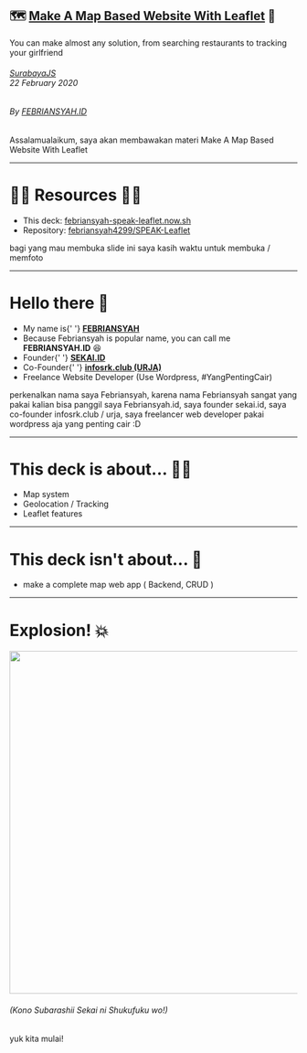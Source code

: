 
## 🗺️ [Make A Map Based Website With Leaflet](.) 🗾

You can make almost any solution, from searching restaurants to tracking your girlfriend

###### [SurabayaJS](https://surabayajs.org) <br /> 22 February 2020
###### By [FEBRIANSYAH.ID](https://febriansyah.id)

<Notes>
  Assalamualaikum, saya akan membawakan materi Make A Map Based Website With Leaflet
</Notes>

---

# 👨‍💻 Resources 👩‍💻

- This deck: [febriansyah-speak-leaflet.now.sh](https://febriansyah-speak-leaflet.now.sh/)
- Repository: [febriansyah4299/SPEAK-Leaflet](https://github.com/febriansyah4299/SPEAK-Leaflet)

<Notes>
  bagi yang mau membuka slide ini saya kasih waktu untuk membuka / memfoto
</Notes>

---

# Hello there 👋

<ul>
  <Appear>
    <li>
      My name is{' '}
      <b>
        <a href='https://febriansyah.id'>FEBRIANSYAH</a>
      </b>
    </li>
    <li>
      Because Febriansyah is popular name, you can call me <b>FEBRIANSYAH.ID</b> 😆
    </li>
    <li>
      Founder{' '}
      <a href='https://sekai.id'>
        <b>SEKAI.ID</b>
      </a>
    </li>
    <li>
        Co-Founder{' '}
        <a href='https://infosrk.club'>
            <b>infosrk.club (URJA)</b>
          </a>
        </li>
    <li>
      Freelance Website Developer (Use Wordpress, #YangPentingCair)
    </li>
  </Appear>
</ul>

<Notes>
  perkenalkan nama saya Febriansyah, karena nama Febriansyah sangat yang pakai kalian bisa panggil saya Febriansyah.id, saya founder sekai.id, saya co-founder infosrk.club / urja,
  saya freelancer web developer pakai wordpress aja yang penting cair :D
</Notes>

---

# This deck is about... 👨‍💻

- Map system
- Geolocation / Tracking
- Leaflet features

---

# This deck isn't about... 🙅

- make a complete map web app ( Backend, CRUD )

---

# Explosion! 💥

<img src="https://raw.githubusercontent.com/febriansyah4299/GIF/master/explosion.gif" width="600"/>

###### (Kono Subarashii Sekai ni Shukufuku wo!)

<Notes>
  yuk kita mulai!
</Notes>